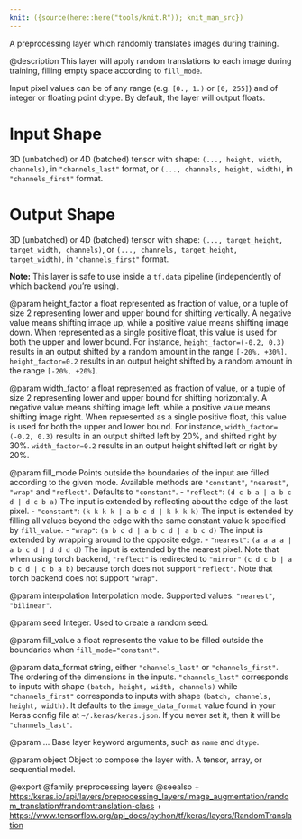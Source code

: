 ```yaml
---
knit: ({source(here::here("tools/knit.R")); knit_man_src})
---
```

A preprocessing layer which randomly translates images during training.

@description
This layer will apply random translations to each image during training,
filling empty space according to `fill_mode`.

Input pixel values can be of any range (e.g. `[0., 1.)` or `[0, 255]`) and
of integer or floating point dtype. By default, the layer will output
floats.

# Input Shape
3D (unbatched) or 4D (batched) tensor with shape:
`(..., height, width, channels)`, in `"channels_last"` format,
or `(..., channels, height, width)`, in `"channels_first"` format.

# Output Shape
3D (unbatched) or 4D (batched) tensor with shape:
    `(..., target_height, target_width, channels)`,
    or `(..., channels, target_height, target_width)`,
    in `"channels_first"` format.

**Note:** This layer is safe to use inside a `tf.data` pipeline
(independently of which backend you're using).

@param height_factor
a float represented as fraction of value, or a tuple of
size 2 representing lower and upper bound for shifting vertically. A
negative value means shifting image up, while a positive value means
shifting image down. When represented as a single positive float,
this value is used for both the upper and lower bound. For instance,
`height_factor=(-0.2, 0.3)` results in an output shifted by a random
amount in the range `[-20%, +30%]`. `height_factor=0.2` results in
an output height shifted by a random amount in the range
`[-20%, +20%]`.

@param width_factor
a float represented as fraction of value, or a tuple of
size 2 representing lower and upper bound for shifting horizontally.
A negative value means shifting image left, while a positive value
means shifting image right. When represented as a single positive
float, this value is used for both the upper and lower bound. For
instance, `width_factor=(-0.2, 0.3)` results in an output shifted
left by 20%, and shifted right by 30%. `width_factor=0.2` results
in an output height shifted left or right by 20%.

@param fill_mode
Points outside the boundaries of the input are filled
according to the given mode. Available methods are `"constant"`,
`"nearest"`, `"wrap"` and `"reflect"`. Defaults to `"constant"`.
- `"reflect"`: `(d c b a | a b c d | d c b a)`
    The input is extended by reflecting about the edge of the last
    pixel.
- `"constant"`: `(k k k k | a b c d | k k k k)`
    The input is extended by filling all values beyond
    the edge with the same constant value k specified by
    `fill_value`.
- `"wrap"`: `(a b c d | a b c d | a b c d)`
    The input is extended by wrapping around to the opposite edge.
- `"nearest"`: `(a a a a | a b c d | d d d d)`
    The input is extended by the nearest pixel.
Note that when using torch backend, `"reflect"` is redirected to
`"mirror"` `(c d c b | a b c d | c b a b)` because torch does not
support `"reflect"`.
Note that torch backend does not support `"wrap"`.

@param interpolation
Interpolation mode. Supported values: `"nearest"`,
`"bilinear"`.

@param seed
Integer. Used to create a random seed.

@param fill_value
a float represents the value to be filled outside the
boundaries when `fill_mode="constant"`.

@param data_format
string, either `"channels_last"` or `"channels_first"`.
The ordering of the dimensions in the inputs. `"channels_last"`
corresponds to inputs with shape `(batch, height, width, channels)`
while `"channels_first"` corresponds to inputs with shape
`(batch, channels, height, width)`. It defaults to the
`image_data_format` value found in your Keras config file at
`~/.keras/keras.json`. If you never set it, then it will be
`"channels_last"`.

@param ...
Base layer keyword arguments, such as `name` and `dtype`.

@param object
Object to compose the layer with. A tensor, array, or sequential model.

@export
@family preprocessing layers
@seealso
+ <https:/keras.io/api/layers/preprocessing_layers/image_augmentation/random_translation#randomtranslation-class>
+ <https://www.tensorflow.org/api_docs/python/tf/keras/layers/RandomTranslation>
